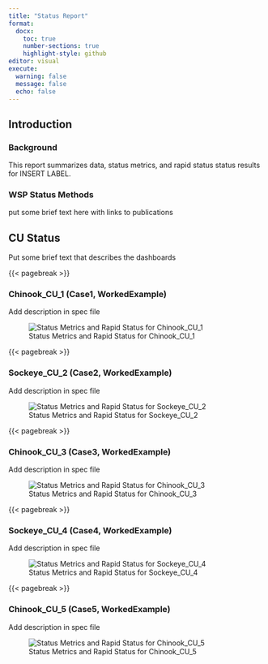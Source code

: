 ```yaml
---
title: "Status Report"
format: 
  docx:
    toc: true
    number-sections: true
    highlight-style: github
editor: visual
execute: 
  warning: false
  message: false
  echo: false
---
```


## Introduction

### Background

This report summarizes data, status metrics, and rapid status status results for INSERT LABEL.

### WSP Status Methods

put some brief text here with links to publications

## CU Status

Put some brief text that describes the dashboards

{{< pagebreak >}}

### Chinook_CU_1 (Case1, WorkedExample)

Add description in spec file

![Status Metrics and Rapid Status for Chinook_CU_1](../Dashboards/WorkedExample_CU1_Chinook_Case1.png)

{{< pagebreak >}}

### Sockeye_CU_2 (Case2, WorkedExample)

Add description in spec file

![Status Metrics and Rapid Status for Sockeye_CU_2](../Dashboards/WorkedExample_CU2_Sockeye_Case2.png)

{{< pagebreak >}}

### Chinook_CU_3 (Case3, WorkedExample)

Add description in spec file

![Status Metrics and Rapid Status for Chinook_CU_3](../Dashboards/WorkedExample_CU3_Chinook_Case3.png)

{{< pagebreak >}}

### Sockeye_CU_4 (Case4, WorkedExample)

Add description in spec file

![Status Metrics and Rapid Status for Sockeye_CU_4](../Dashboards/WorkedExample_CU4_Sockeye_Case4.png)

{{< pagebreak >}}

### Chinook_CU_5 (Case5, WorkedExample)

Add description in spec file

![Status Metrics and Rapid Status for Chinook_CU_5](../Dashboards/WorkedExample_CU5_Chinook_Case5.png)
